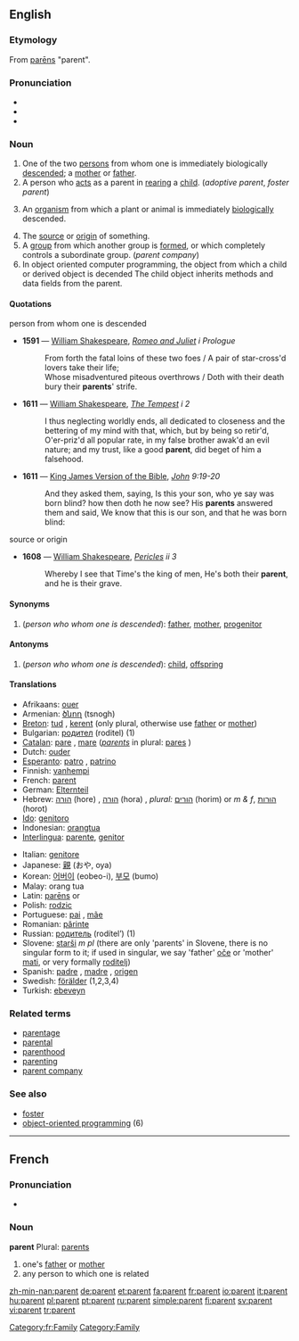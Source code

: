 ==English==

===Etymology===
From {{L.}} [[parens|parēns]] "parent".

===Pronunciation===
*{{audio|en-us-parent.ogg|Audio (US)}}
* {{IPA|/ˈpærənt/}}
* {{SAMPA|/"per@nt/}}

===Noun===
{{wikipedia}}
{{en-noun}}

# One of the two [[person]]s from whom one is immediately biologically [[descend]]ed; a [[mother]] or [[father]].
# A person who [[act]]s as a parent in [[rear]]ing a [[child]]. (''adoptive parent'', ''foster parent'')
# {{biology}} An [[organism]] from which a plant or animal is immediately [[biologically]] descended.
# The [[source]] or [[origin]] of something.
# A [[group]] from which another group is [[formed]], or which completely controls a subordinate group. (''parent company'')
# In object oriented computer programming, the object from which a child or derived object is decended  The child object inherits methods and data fields from the parent.

====Quotations====
;person from whom one is descended
{{timeline|
1500s=1591|
1600s=1611}}
*'''1591''' — [[w:William Shakespeare|William Shakespeare]], ''[[s:The_Tragedy_of_Romeo_and_Juliet|Romeo and Juliet]] i Prologue''
*:From forth the fatal loins of these two foes / A pair of star-cross'd lovers take their life;<br/>Whose misadventured piteous overthrows / Doth with their death bury their '''parents'''' strife.
*'''1611''' — [[w:William Shakespeare|William Shakespeare]], ''[[s:The_Tempest|The Tempest]] i 2''
*:I thus neglecting worldly ends, all dedicated to closeness and the bettering of my mind with that, which, but by being so retir'd, O'er-priz'd all popular rate, in my false brother awak'd an evil nature; and my trust, like a good '''parent''', did beget of him a falsehood.
*'''1611''' — [[w:King James Version of the Bible|King James Version of the Bible]], ''[[s:Bible, King James, John|John]] 9:19-20''
*:And they asked them, saying, Is this your son, who ye say was born blind? how then doth he now see? His '''parents''' answered them and said, We know that this is our son, and that he was born blind:

;source or origin
{{timeline|
1600s=1608}}
*'''1608''' — [[w:William Shakespeare|William Shakespeare]], ''[[s:Pericles, Prince of Tyre|Pericles]] ii 3''
*:Whereby I see that Time's the king of men, He's both their '''parent''', and he is their grave.

====Synonyms====
# (''person who whom one is descended''): [[father]], [[mother]], [[progenitor]]

====Antonyms====
# (''person who whom one is descended''): [[child]], [[offspring]]

====Translations====
{{top}}
*Afrikaans: [[ouer]]
*Armenian: [[ծնող]] (tsnogh)
*[[Breton]]: [[tud]] {{p}}, [[kerent]] {{p}} (only plural, otherwise use [[father]] or [[mother]])
*Bulgarian: [[родител]] (roditel) {{m}} (1)
*[[Catalan]]: [[pare]] {{m}}, [[mare]] {{f}} (''[[parents]]'' in plural: [[pares]] {{m}})
*Dutch: [[ouder]] {{m}}
*[[Esperanto]]: [[patro]] {{m}}, [[patrino]] {{f}}
*Finnish: [[vanhempi]]
*French: [[#French|parent]] {{m}}
*German: [[Elternteil]] {{m}}
*Hebrew: [[הורה]] (hore) {{m}}, [[הורה]] (hora) {{f}}, ''plural:'' [[הורים]] (horim) {{m}} or ''m & f'', [[הורות]] (horot) {{f}}
*[[Ido]]: [[genitoro]]
*Indonesian: [[orangtua]]
*[[Interlingua]]: [[parente]], [[genitor]]
{{mid}}
*Italian: [[genitore]]
*Japanese: [[親]] (おや, oya)
*Korean: [[어버이]] (eobeo-i), [[부모]] (bumo)
*Malay: orang tua
*Latin: [[parens|parēns]] {{m}} or {{f}}
*Polish: [[rodzic]] {{m}}
*Portuguese: [[pai]] {{m}}, [[mãe]] {{f}}
*Romanian: [[părinte]] {{m}}
*Russian: [[родитель]] (rodítel’) {{m}} (1)
*Slovene: [[starši]] ''m pl'' (there are only 'parents' in Slovene, there is no singular form to it; if used in singular, we say 'father' [[oče]] or 'mother' [[mati]], or very formally [[roditelj]])
*Spanish: [[padre]] {{m}}, [[madre]] {{f}}, [[origen]] {{m}}
*Swedish: [[förälder]] (1,2,3,4)
*Turkish: [[ebeveyn]]
{{bottom}}

===Related terms===
* [[parentage]]
* [[parental]]
* [[parenthood]]
* [[parenting]]
* [[parent company]]

===See also===
*[[foster]]
*[[w:object-oriented programmig|object-oriented programming]] (6)

----

==French==
[[Category:fr:Family]]
===Pronunciation===
*{{IPA|/pa.'ʁɑ~/}}

===Noun===
'''parent''' {{m}}
Plural: [[parents]]
# one's [[father]] or [[mother]]
# any person to which one is related

[[Category:Family]]

[[zh-min-nan:parent]]
[[de:parent]]
[[et:parent]]
[[fa:parent]]
[[fr:parent]]
[[io:parent]]
[[it:parent]]
[[hu:parent]]
[[pl:parent]]
[[pt:parent]]
[[ru:parent]]
[[simple:parent]]
[[fi:parent]]
[[sv:parent]]
[[vi:parent]]
[[tr:parent]]